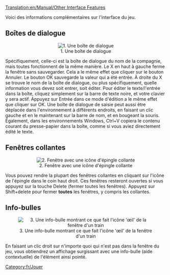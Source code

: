 [[Translation:en/Manual/Other Interface Features]]

[[Category:fr/Jouer]]

Voici des informations complémentaires sur l'interface du jeu.

==Boîtes de dialogue==
<center>[[File:en/Ottdin1.png|center|none|frame|1. Une boîte de dialogue]]</center>
Spécifiquement, celle-ci est la boîte de dialogue du nom de la compagnie, mais toutes fonctionnent de la même manière. Le X en haut à gauche  ferme la fenêtre sans sauvegarder. Cela a le même effet que cliquer sur le bouton Annuler. Le bouton OK sauvegarde la valeur qui a été entrée. À droite du X se trouve le nom de la boîte de dialogue, ou plus spécifiquement, quelle information vous devez soit entrer, soit éditer. Pour éditer le texte/l'entrée dans la boîte, cliquez simplement sur la barre de texte noire, et votre clavier y sera actif. Appuyez sur Entrée dans ce mode d'édition a le même effet que cliquer sur OK. Une boîte de dialogue de saisie peut aussi être déplacée dans l'environnement à différents endroits, en faisant un clic gauche et en le maintenant sur la barre de nom, et en bougeant la souris. Également, dans les environnements Windows, Ctrl+V copiera le contenu courant du presse-papier dans la boîte, comme si vous aviez directement édité le texte.

==Fenêtres collantes==
<center>[[File:en/Sticky Thumbtack.png|center|none|frame|2. Fenêtre avec une icône d'épingle collante]]</center>
Vous pouvez rendre la plupart des fenêtres collantes en cliquant sur l'icône de l'épingle dans le coin haut droit. Ces fenêtres resteront ouvertes si vous appuyez sur la touche Delete (fermer toutes les fenêtres). Appuyez sur Shift+delete pour fermer '''toutes''' les fenêtres, y compris les collantes.

==Info-bulles==
<center>[[File:en/Tooltip.png|center|none|frame|3. Une info-bulle montrant ce que fait l'icône 'œil' de la fenêtre d'un train]]</center>
En faisant un clic droit sur n'importe quoi qui n'est pas dans la fenêtre du jeu, vous obtiendrez un affichage surgissant avec une info-bulle (aide contextuelle) de l'élément ainsi pointé.
